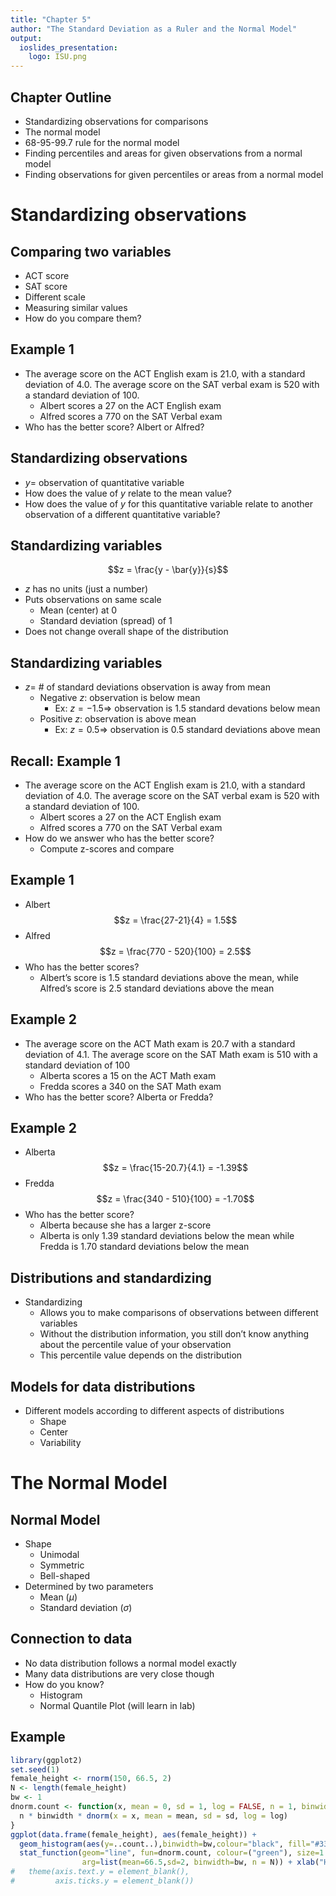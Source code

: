 ```yaml
---
title: "Chapter 5"
author: "The Standard Deviation as a Ruler and the Normal Model"
output: 
  ioslides_presentation:
    logo: ISU.png
---
```


## Chapter Outline

- Standardizing observations for comparisons
- The normal model
- 68-95-99.7 rule for the normal model
- Finding percentiles and areas for given observations from a normal model
- Finding observations for given percentiles or areas from a normal model

# Standardizing observations

## Comparing two variables

- ACT score
- SAT score
- Different scale
- Measuring similar values
- How do you compare them?

## Example 1

- The average score on the ACT English exam is 21.0, with a standard deviation of 4.0. The average score on the SAT verbal exam is 520 with a standard deviation of 100.
    - Albert scores a 27 on the ACT English exam
    - Alfred scores a 770 on the SAT Verbal exam
- Who has the better score? Albert or Alfred?

## Standardizing observations

- $y =$ observation of quantitative variable
- How does the value of $y$ relate to the mean value?
- How does the value of $y$ for this quantitative variable relate to another observation of a different quantitative variable?

## Standardizing variables

$$z = \frac{y - \bar{y}}{s}$$

- $z$ has no units (just a number)
- Puts observations on same scale
    - Mean (center) at 0
    - Standard deviation (spread) of 1
- Does not change overall shape of the distribution

## Standardizing variables

- $z =$ # of standard deviations observation is away from mean
    - Negative $z$: observation is below mean
        - Ex: $z=-1.5\Rightarrow$ observation is 1.5 standard devations below mean
    - Positive $z$: observation is above mean
        - Ex: $z=0.5\Rightarrow$ observation is 0.5 standard deviations above mean

## Recall: Example 1

- The average score on the ACT English exam is 21.0, with a standard deviation of 4.0. The average score on the SAT verbal exam is 520 with a standard deviation of 100.
    - Albert scores a 27 on the ACT English exam
    - Alfred scores a 770 on the SAT Verbal exam
- How do we answer who has the better score?
    - Compute z-scores and compare
    
## Example 1

- Albert $$z = \frac{27-21}{4} = 1.5$$
- Alfred $$z = \frac{770 - 520}{100} = 2.5$$
- Who has the better scores?
    - Albert's score is 1.5 standard deviations above the mean, while Alfred's score is 2.5 standard deviations above the mean
    
## Example 2

- The average score on the ACT Math exam is 20.7 with a standard deviation of 4.1. The average score on the SAT Math exam is 510 with a standard deviation of 100
    - Alberta scores a 15 on the ACT Math exam
    - Fredda scores a 340 on the SAT Math exam
- Who has the better score? Alberta or Fredda?

## Example 2

- Alberta $$z = \frac{15-20.7}{4.1} = -1.39$$
- Fredda $$z = \frac{340 - 510}{100} = -1.70$$
- Who has the better score?
    - Alberta because she has a larger z-score
    - Alberta is only 1.39 standard deviations below the mean while Fredda is 1.70 standard deviations below the mean
    
## Distributions and standardizing

- Standardizing
    - Allows you to make comparisons of observations between different variables
    - Without the distribution information, you still don't know anything about the percentile value of your observation
    - This percentile value depends on the distribution
    
## Models for data distributions

- Different models according to different aspects of distributions
    - Shape
    - Center
    - Variability
    
# The Normal Model

## Normal Model

- Shape
    - Unimodal
    - Symmetric
    - Bell-shaped
- Determined by two parameters
    - Mean $(\mu)$
    - Standard deviation $(\sigma)$
    
## Connection to data

- No data distribution follows a normal model exactly
- Many data distributions are very close though
- How do you know?
    - Histogram
    - Normal Quantile Plot (will learn in lab)
    
## Example

```r
library(ggplot2)
set.seed(1)
female_height <- rnorm(150, 66.5, 2)
N <- length(female_height)
bw <- 1
dnorm.count <- function(x, mean = 0, sd = 1, log = FALSE, n = 1, binwidth = 1) {
  n * binwidth * dnorm(x = x, mean = mean, sd = sd, log = log)
}
ggplot(data.frame(female_height), aes(female_height)) + 
  geom_histogram(aes(y=..count..),binwidth=bw,colour="black", fill="#333333") +
  stat_function(geom="line", fun=dnorm.count, colour=("green"), size=1.5,
                arg=list(mean=66.5,sd=2, binwidth=bw, n = N)) + xlab("Height") + ylab("Count")
#   theme(axis.text.y = element_blank(),
#         axis.ticks.y = element_blank())
```

